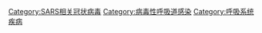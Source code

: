 [[Category:SARS相关冠状病毒|Category:SARS相关冠状病毒]]
[[Category:病毒性呼吸道感染|Category:病毒性呼吸道感染]]
[[Category:呼吸系统疾病|Category:呼吸系统疾病]]